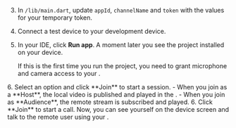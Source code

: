 <PlatformWrapper platform="flutter">

3.  In `/lib/main.dart`, update `appId`, `channelName` and `token` with the values for your temporary token.

1.  Connect a test device to your development device.

1.  In your IDE, click **Run app**. A moment later you see the project installed on your device.

    If this is the first time you run the project, you need to grant microphone and camera access to your <Vpl k="CLIENT"/>.

<ProductWrapper product="interactive-live-streaming">
6. Select an option and click **Join** to start a session.
   - When you join as a **Host**, the local video is published and played in the <Vpl k="CLIENT"/>.
   - When you join as **Audience**, the remote stream is subscribed and played.
</ProductWrapper>

<ProductWrapper product="video-calling">
6. Click **Join** to start a call. Now, you can see yourself on the device screen and talk to the remote user using your <Vpl k="CLIENT"/>.
</ProductWrapper>

</PlatformWrapper>